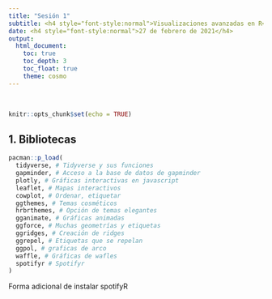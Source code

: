 ```yaml
---
title: "Sesión 1"
subtitle: <h4 style="font-style:normal">Visualizaciones avanzadas en R</h4>
date: <h4 style="font-style:normal">27 de febrero de 2021</h4>
output: 
  html_document:
    toc: true
    toc_depth: 3
    toc_float: true
    theme: cosmo
---
```



<style>
p.comment {
background-color: #DBDBDB;
padding: 10px;
border: 1px solid black;
margin-left: 25px;
border-radius: 5px;
font-style: italic;
}

.figure {
   margin-top: 20px;
   margin-bottom: 20px;
}

h1.title {
  font-weight: bold;
  font-family: Arial;  
}

h2.title {
  font-family: Arial;  
}

</style>


<style type="text/css">
#TOC {
  font-size: 13px;
  font-family: Arial;
}
</style>

\

```r
knitr::opts_chunk$set(echo = TRUE)
```



## 1. Bibliotecas

```r
pacman::p_load(
  tidyverse, # Tidyverse y sus funciones
  gapminder, # Acceso a la base de datos de gapminder
  plotly, # Gráficas interactivas en javascript
  leaflet, # Mapas interactivos
  cowplot, # Ordenar, etiquetar
  ggthemes, # Temas cosméticos
  hrbrthemes, # Opción de temas elegantes
  gganimate, # Gráficas animadas
  ggforce, # Muchas geometrías y etiquetas
  ggridges, # Creación de ridges
  ggrepel, # Etiquetas que se repelan
  ggpol, # graficas de arco
  waffle, # Gráficas de wafles
  spotifyr # Spotifyr
)
```


Forma adicional de instalar spotifyR
 












